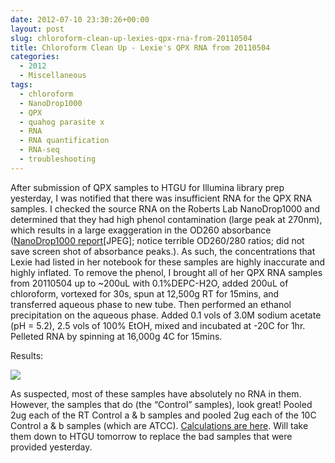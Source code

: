 ```yaml
---
date: 2012-07-10 23:30:26+00:00
layout: post
slug: chloroform-clean-up-lexies-qpx-rna-from-20110504
title: Chloroform Clean Up - Lexie's QPX RNA from 20110504
categories:
  - 2012
  - Miscellaneous
tags:
  - chloroform
  - NanoDrop1000
  - QPX
  - quahog parasite x
  - RNA
  - RNA quantification
  - RNA-seq
  - troubleshooting
---
```


After submission of QPX samples to HTGU for Illumina library prep yesterday, I was notified that there was insufficient RNA for the QPX RNA samples. I checked the source RNA on the Roberts Lab NanoDrop1000 and determined that they had high phenol contamination (large peak at 270nm), which results in a large exaggeration in the OD260 absorbance ([NanoDrop1000 report](https://eagle.fish.washington.edu/Arabidopsis//RNA%20Spec%20Readings/201200710%20QPX%20RNA%20ODs-01.JPG)[JPEG]; notice terrible OD260/280 ratios; did not save screen shot of absorbance peaks.). As such, the concentrations that Lexie had listed in her notebook for these samples are highly inaccurate and highly inflated. To remove the phenol, I brought all of her QPX RNA samples from 20110504 up to ~200uL with 0.1%DEPC-H2O, added 200uL of chloroform, vortexed for 30s, spun at 12,500g RT for 15mins, and transferred aqueous phase to new tube. Then performed an ethanol precipitation on the aqueous phase. Added 0.1 vols of 3.0M sodium acetate (pH = 5.2), 2.5 vols of 100% EtOH, mixed and incubated at -20C for 1hr. Pelleted RNA by spinning at 16,000g 4C for 15mins.

Results:

![](https://eagle.fish.washington.edu/Arabidopsis//RNA%20Spec%20Readings/201200710%20Chloroformed%20QPX%20RNA%20ODs-02.JPG)

As suspected, most of these samples have absolutely no RNA in them. However, the samples that do (the "Control" samples), look great! Pooled 2ug each of the RT Control a & b samples and pooled 2ug each of the 10C Control a & b samples (which are ATCC). [Calculations are here](https://docs.google.com/spreadsheet/ccc?key=0AmS_90rPaQMzdG83MFVDZVc3V2lIRzVjcUlxenN6VEE). Will take them down to HTGU tomorrow to replace the bad samples that were provided yesterday.

